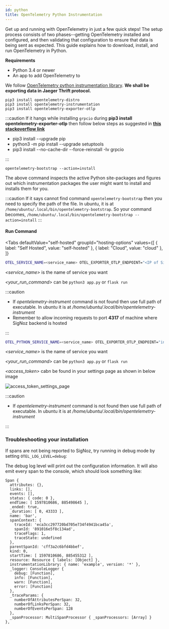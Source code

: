 ```yaml
---
id: python
title: OpenTelemetry Python Instrumentation
---
```



Get up and running with OpenTelemetry in just a few quick steps! The setup process consists of two phases--getting OpenTelemetry installed and configured, and then validating that configuration to ensure that data is being sent as expected. This guide explains how to download, install, and run OpenTelemetry in Python.

**Requirements**

- Python 3.4 or newer
- An app to add OpenTelemetry to

We follow [OpenTelemetry python instrumentation library](https://github.com/open-telemetry/opentelemetry-python/tree/master/opentelemetry-instrumentation). **We shall be exporting data in Jaeger Thrift protocol.**

```console
pip3 install opentelemetry-distro
pip3 install opentelemetry-instrumentation
pip3 install opentelemetry-exporter-otlp
```
:::caution
  If it hangs while installing `grpcio` during **pip3 install opentelemetry-exporter-otlp** then follow below steps as suggested in **[this stackoverflow link](https://stackoverflow.com/a/62500932/3243212)**
  - pip3 install --upgrade pip
  - python3 -m pip install --upgrade setuptools
  - pip3 install --no-cache-dir  --force-reinstall -Iv grpcio

  
:::


```console
opentelemetry-bootstrap --action=install
```
The above command inspects the active Python site-packages and figures out which instrumentation packages the user might want to install and installs them for you.

:::caution
If it says cannot find command `opentelemetry-bootstrap` then you need to specify the path of the file. In ubuntu, it is at `/home/ubuntu/.local/bin/opentelemetry-bootstrap`. So your command becomes,
`/home/ubuntu/.local/bin/opentelemetry-bootstrap --action=install`
:::


#### Run Command

<Tabs
  defaultValue="self-hosted"
  groupId="hosting-options"
  values={[
    { label: "Self Hosted", value: "self-hosted" },
    { label: "Cloud", value: "cloud" },
  ]}
>
  <TabItem value="self-hosted">

```bash
OTEL_SERVICE_NAME=<service_name> OTEL_EXPORTER_OTLP_ENDPOINT="<IP of SigNoz Backend>:4317"  opentelemetry-instrument <your run command>
```
*<service_name>* is the name of service you want

*<your_run_command>* can be `python3 app.py` or `flask run`

:::caution
 - If *opentelemetry-instrument* command is not found then use full path of executable. In ubuntu it is at */home/ubuntu/.local/bin/opentelemetry-instrument*
 - Remember to allow incoming requests to port **4317** of machine where SigNoz backend is hosted

:::

</TabItem>
  <TabItem value="cloud">

```bash
OTEL_PYTHON_SERVICE_NAME=<service_name> OTEL_EXPORTER_OTLP_ENDPOINT="ingest.signoz.io:443" OTEL_EXPORTER_OTLP_HEADERS="signoz-access-token=<access_token>" opentelemetry-instrument <your_run_command>
```
*<service_name>* is the name of service you want

*<your_run_command>* can be `python3 app.py` or `flask run`

*<access_token>* cabn be found in your settings page as shown in below image

![access_token_settings_page](../../static/img/access_token_settings_page.png)

:::caution
 - If *opentelemetry-instrument* command is not found then use full path of executable. In ubuntu it is at */home/ubuntu/.local/bin/opentelemetry-instrument*

:::

</TabItem>

</Tabs>



### Troubleshooting your installation

If spans are not being reported to SigNoz, try running in debug mode by setting `OTEL_LOG_LEVEL=debug`:


The debug log level will print out the configuration information. It will also emit every span to the console, which should look something like:

```
Span {
  attributes: {},
  links: [],
  events: [],
  status: { code: 0 },
  endTime: [ 1597810686, 885498645 ],
  _ended: true,
  _duration: [ 0, 43333 ],
  name: 'bar',
  spanContext: {
    traceId: 'eca3cc297720bd705e734f4941bca45a',
    spanId: '891016e5f8c134ad',
    traceFlags: 1,
    traceState: undefined
  },
  parentSpanId: 'cff3a2c6bfd4bbef',
  kind: 0,
  startTime: [ 1597810686, 885455312 ],
  resource: Resource { labels: [Object] },
  instrumentationLibrary: { name: 'example', version: '*' },
  _logger: ConsoleLogger {
    debug: [Function],
    info: [Function],
    warn: [Function],
    error: [Function]
  },
  _traceParams: {
    numberOfAttributesPerSpan: 32,
    numberOfLinksPerSpan: 32,
    numberOfEventsPerSpan: 128
  },
  _spanProcessor: MultiSpanProcessor { _spanProcessors: [Array] }
},
```

